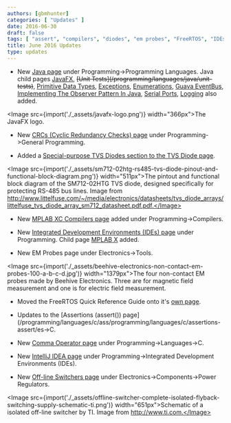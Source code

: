 ```yaml
---
authors: [gbmhunter]
categories: [ "Updates" ] 
date: 2016-06-30
draft: false
tags: [ "assert", "compilers", "diodes", "em probes", "FreeRTOS", "IDEs", "IntelliJ", "Java", "JavaFX", "MPLAB", "off-line switcher", "SMPS", "TVS", "XC" ]
title: June 2016 Updates
type: updates
---
```



* New [Java page](/programming/languages/java) under Programming->Programming Languages. Java child pages [JavaFX](/programming/languages/java/javafx), ~~\[Unit Tests\](/programming/languages/java/unit-tests)~~, [Primitive Data Types](/programming/languages/java/primitive-data-types), [Exceptions](/programming/languages/java/exceptions), [Enumerations](/programming/languages/java/enumerations), [Guava EventBus](/programming/languages/java/guava-eventbus), [Implementing The Observer Pattern In Java](/programming/languages/java/implementing-the-observer-pattern-in-java), [Serial Ports](/programming/languages/java/serial-ports), [Logging](/programming/languages/java/logging) also added.  


<Image src={import('./_assets/javafx-logo.png')} width="366px">The JavaFX logo.</Image>  

* New [CRCs (Cyclic Redundancy Checks) page](/programming/general/crcs-cyclic-redundancy-checks) under Programming->General Programming.

* Added a [Special-purpose TVS Diodes section to the TVS Diode page](/electronics/components/diodes/tvs-diodes#special-purpose-tvs-diodes).  


<Image src={import('./_assets/sm712-02htg-rs485-tvs-diode-pinout-and-functional-block-diagram.png')} width="511px">The pintout and functional block diagram of the SM712-02HTG TVS diode, designed specifically for protecting RS-485 bus lines. Image from http://www.littelfuse.com/~/media/electronics/datasheets/tvs_diode_arrays/littelfuse_tvs_diode_array_sm712_datasheet.pdf.pdf.</Image>  

* New [MPLAB XC Compilers page](/programming/compilers/mplab-xc-compilers) added under Programming->Compilers.

* New [Integrated Development Environments (IDEs) page](/programming/integrated-development-environments-ides) under Programming. Child page [MPLAB X](/programming/integrated-development-environments-ides/mplab-x) added.

* New EM Probes page under Electronics->Tools.


<Image src={import('./_assets/beehive-electronics-non-contact-em-probes-100-a-b-c-d.jpg')} width="1379px">The four non-contact EM probes made by Beehive Electronics. Three are for magnetic field measurement and one is for electric field measurement.</Image>  

* Moved the FreeRTOS Quick Reference Guide onto it's [own page](/programming/operating-systems/freertos/freertos-quick-reference-guide).

* Updates to the [Assertions (assert()) page](/programming/languages/c/ass/programming/languages/c/assertions-assert/es->C.

* New [Comma Operator page](/programming/languages/c/comma-operator) under Programming->Languages->C.

* New [IntelliJ IDEA page](/programming/integrated-development-environments-ides/intellij-idea) under Programming->Integrated Development Environments (IDEs).

* New [Off-line Switchers page](/electronics/components/power-regulators/off-line-switchers) under Electronics->Components->Power Regulators.  


<Image src={import('./_assets/offline-switcher-complete-isolated-flyback-switching-supply-schematic-ti.png')} width="651px">Schematic of a isolated off-line switcher by TI. Image from http://www.ti.com.</Image>
